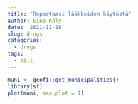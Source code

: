 ```yaml
---
title: 'Reportaasi lääkkeiden käytöstä'
author: Eino Käly
date: '2021-11-18'
slug: drugs
categories:
  - drugs
tags:
  - pill
---
```


```r
muni <- geofi::get_municipalities()
library(sf)
plot(muni, max.plot = 1)
```

